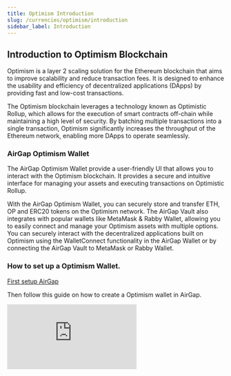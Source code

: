 ```yaml
---
title: Optimism Introduction
slug: /currencies/optimism/introduction
sidebar_label: Introduction
---
```


## Introduction to Optimism Blockchain

Optimism is a layer 2 scaling solution for the Ethereum blockchain that aims to improve scalability and reduce transaction fees. It is designed to enhance the usability and efficiency of decentralized applications (DApps) by providing fast and low-cost transactions.

The Optimism blockchain leverages a technology known as Optimistic Rollup, which allows for the execution of smart contracts off-chain while maintaining a high level of security. By batching multiple transactions into a single transaction, Optimism significantly increases the throughput of the Ethereum network, enabling more DApps to operate seamlessly.

### AirGap Optimism Wallet

The AirGap Optimism Wallet provide a user-friendly UI that allows you to interact with the Optimism blockchain. It provides a secure and intuitive interface for managing your assets and executing transactions on Optimistic Rollup.

With the AirGap Optimism Wallet, you can securely store and transfer ETH, OP and ERC20 tokens on the Optimism network. The AirGap Vault also integrates with popular wallets like MetaMask & Rabby Wallet, allowing you to easily connect and manage your Optimism assets with multiple options. You can securely interact with the decentralized applications built on Optimism using the WalletConnect functionality in the AirGap Wallet or by connecting the AirGap Vault to MetaMask or Rabby Wallet.

### How to set up a Optimism Wallet.

[First setup AirGap](/guides/step-by-step-guide)

Then follow this guide on how to create a Optimism wallet in AirGap. 

<div class="yt-container">
  <iframe
    class="yt-video"
    src="https://www.youtube.com/embed/ztgTWhoPpK0"
    frameborder="0"
    allowfullscreen
  ></iframe>
</div>
